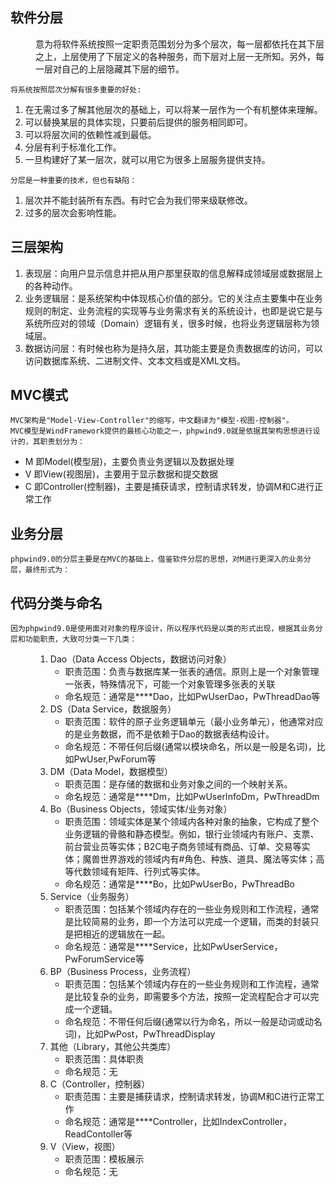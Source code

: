 == 软件分层 ==
:意为将软件系统按照一定职责范围划分为多个层次，每一层都依托在其下层之上，上层使用了下层定义的各种服务，而下层对上层一无所知。另外，每一层对自己的上层隐藏其下层的细节。
 将系统按照层次分解有很多重要的好处:
#在无需过多了解其他层次的基础上，可以将某一层作为一个有机整体来理解。
#可以替换某层的具体实现，只要前后提供的服务相同即可。
#可以将层次间的依赖性减到最低。
#分层有利于标准化工作。
#一旦构建好了某一层次，就可以用它为很多上层服务提供支持。
 分层是一种重要的技术，但也有缺陷：
#层次并不能封装所有东西。有时它会为我们带来级联修改。
#过多的层次会影响性能。

== 三层架构 ==
#表现层：向用户显示信息并把从用户那里获取的信息解释成领域层或数据层上的各种动作。
#业务逻辑层：是系统架构中体现核心价值的部分。它的关注点主要集中在业务规则的制定、业务流程的实现等与业务需求有关的系统设计，也即是说它是与系统所应对的领域（Domain）逻辑有关，很多时候，也将业务逻辑层称为领域层。
#数据访问层：有时候也称为是持久层，其功能主要是负责数据库的访问，可以访问数据库系统、二进制文件、文本文档或是XML文档。

== MVC模式 ==
 MVC架构是"Model-View-Controller"的缩写，中文翻译为"模型-视图-控制器"。
 MVC模型是WindFramework提供的最核心功能之一，phpwind9.0就是依据其架构思想进行设计的，其职责划分为：
*M 即Model(模型层)，主要负责业务逻辑以及数据处理
*V 即View(视图层)，主要用于显示数据和提交数据
*C 即Controller(控制器)，主要是捕获请求，控制请求转发，协调M和C进行正常工作

== 业务分层 ==
 phpwind9.0的分层主要是在MVC的基础上，借鉴软件分层的思想，对M进行更深入的业务分层，最终形式为：


== 代码分类与命名 ==
 因为phpwind9.0是使用面对对象的程序设计，所以程序代码是以类的形式出现，根据其业务分层和功能职责，大致可分类一下几类：
<dl>
<dd>
<ol>
<li>Dao（Data Access Objects，数据访问对象）
*职责范围：负责与数据库某一张表的通信。原则上是一个对象管理一张表，特殊情况下，可能一个对象管理多张表的关联 
*命名规范：通常是****Dao，比如PwUserDao，PwThreadDao等
</li>
<li>DS（Data Service，数据服务）
*职责范围：软件的原子业务逻辑单元（最小业务单元），他通常对应的是业务数据，而不是依赖于Dao的数据表结构设计。
*命名规范：不带任何后缀(通常以模块命名，所以是一般是名词)，比如PwUser,PwForum等
</li>
<li>DM（Data Model，数据模型）
*职责范围：是存储的数据和业务对象之间的一个映射关系。
*命名规范：通常是****Dm，比如PwUserInfoDm，PwThreadDm
</li>
<li>Bo（Business Objects，领域实体/业务对象）
*职责范围：领域实体是某个领域内各种对象的抽象，它构成了整个业务逻辑的骨骼和静态模型。例如，银行业领域内有账户、支票、前台营业员等实体；B2C电子商务领域有商品、订单、交易等实体；魔兽世界游戏的领域内有#角色、种族、道具、魔法等实体；高等代数领域有矩阵、行列式等实体。
*命名规范：通常是****Bo，比如PwUserBo，PwThreadBo
</li>
<li>Service（业务服务）
*职责范围：包括某个领域内存在的一些业务规则和工作流程，通常是比较简易的业务，即一个方法可以完成一个逻辑，而类的封装只是把相近的逻辑放在一起。
*命名规范：通常是****Service，比如PwUserService，PwForumService等
</li>
<li>BP（Business Process，业务流程）
*职责范围：包括某个领域内存在的一些业务规则和工作流程，通常是比较复杂的业务，即需要多个方法，按照一定流程配合才可以完成一个逻辑。
*命名规范：不带任何后缀(通常以行为命名，所以一般是动词或动名词)，比如PwPost，PwThreadDisplay
</li>
<li>其他（Library，其他公共类库）
*职责范围：具体职责 
*命名规范：无
</li>
<li>C（Controller，控制器）
*职责范围：主要是捕获请求，控制请求转发，协调M和C进行正常工作
*命名规范：通常是****Controller，比如IndexController，ReadContoller等
</li>
<li>V（View，视图）
*职责范围：模板展示
*命名规范：无
</li>
</ol>
</dl>
